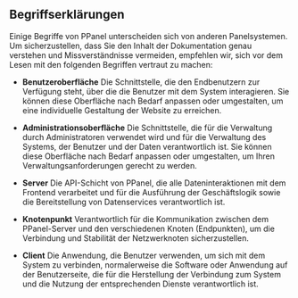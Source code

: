 ## Begriffserklärungen

Einige Begriffe von PPanel unterscheiden sich von anderen Panelsystemen. Um sicherzustellen, dass Sie den Inhalt der Dokumentation genau verstehen und Missverständnisse vermeiden, empfehlen wir, sich vor dem Lesen mit den folgenden Begriffen vertraut zu machen:

- **Benutzeroberfläche**
  Die Schnittstelle, die den Endbenutzern zur Verfügung steht, über die die Benutzer mit dem System interagieren. Sie können diese Oberfläche nach Bedarf anpassen oder umgestalten, um eine individuelle Gestaltung der Website zu erreichen.

- **Administrationsoberfläche**
  Die Schnittstelle, die für die Verwaltung durch Administratoren verwendet wird und für die Verwaltung des Systems, der Benutzer und der Daten verantwortlich ist. Sie können diese Oberfläche nach Bedarf anpassen oder umgestalten, um Ihren Verwaltungsanforderungen gerecht zu werden.

- **Server**
  Die API-Schicht von PPanel, die alle Dateninteraktionen mit dem Frontend verarbeitet und für die Ausführung der Geschäftslogik sowie die Bereitstellung von Datenservices verantwortlich ist.

- **Knotenpunkt**
  Verantwortlich für die Kommunikation zwischen dem PPanel-Server und den verschiedenen Knoten (Endpunkten), um die Verbindung und Stabilität der Netzwerknoten sicherzustellen.

- **Client**
  Die Anwendung, die Benutzer verwenden, um sich mit dem System zu verbinden, normalerweise die Software oder Anwendung auf der Benutzerseite, die für die Herstellung der Verbindung zum System und die Nutzung der entsprechenden Dienste verantwortlich ist.


<Giscus />
